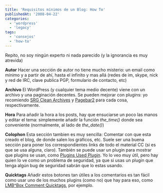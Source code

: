 ```yaml
---
title: 'Requisitos mínimos de un Blog: How To'
publishedAt: '2008-04-22'
categories:
  - 'wordpress'
  - 'legacy'
tags:
  - 'consejos'
  - 'how-to'
---
```


Repito, no soy ningún experto ni nada parecido (y la ignorancia es muy atrevida)

**Autor** Hacer una sección de autor no tiene mucho misterio: un email como mínimo y a partir de ahí, hasta el infinito y mas allá (redes de im, skype, nick y red de IRC, clave publica PGP, formulario de contacto, etc)

**Archivo** El WordPress (y cualquier tema medio decente) viene con un archivo y una paginación decentes. Se pueden mejorar con plugins: yo recomiendo [SRG Clean Archives](http://www.sporadicnonsense.com 'Visitar página web del plugin') y [Pagebar2](http://www.elektroelch.de/hacks/wp/pagebar 'Visitar página web del plugin') para cada cosa, respectivamente.

**Hora** Para añadir la hora a los posts, hay que ensuciarse un poco las manos y editar el tema: simplemente añadir la función _the_time()_ donde sea conveniente (normalmente, al lado de _the_date()_)

**Colophon** Esta sección tambien es muy sencilla: Comentar con que esta creado el blog, de donde salen los gráficos, etc. Suele ser una buena sección para poner los correspondientes links de todo el material CC (si es que se usa alguna, claro). También se puede usar un plugin para mostrar que plugins se usan, como [Plugins Used Plugin](http://www.andrewsw.com/pages/pluginsUsedPlugin 'Visitar página web del plugin'). Yo lo veo muy útil, pero hay quien lo ve como un problema de seguridad, ya que si usas un plugin que tenga algún bug de seguridad sabrán que lo estas usando.

**Quicktags** Añadir estos botones tan útiles a los comentarios es tan fácil como usar uno de los muchos plugins (como no) que hay para eso, como [LMB^Box Comment Quicktags](http://lmbbox.com/projects/lmbbox-comment-quicktags/), por ejemplo.
